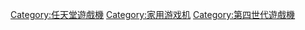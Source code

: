 {{cat main}}

{{DEFAULTSORT:Super Famicom}}
[[Category:任天堂遊戲機|Category:任天堂遊戲機]]
[[Category:家用游戏机|Category:家用游戏机]]
[[Category:第四世代遊戲機|Category:第四世代遊戲機]]